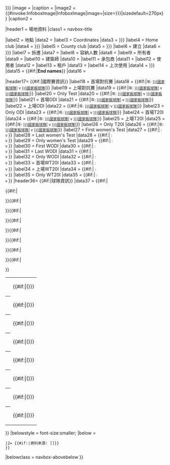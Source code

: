 {{Infobox
|title        = {{{ground_name<includeonly>|{{{ground|{{PAGENAME}}}}}</includeonly>}}}
|image      = {{{logo_image|}}}
|caption    = {{{logo_caption|}}}
|image2        = {{#invoke:InfoboxImage|InfoboxImage|image={{{image|}}}|size={{{imagesize|{{{image_size|}}}}}}|sizedefault=270px}}
|caption2      = {{{caption|}}}

|header1 = 場地資料
|class1  = navbox-title

|label2  = 地點
|data2   = {{{location|}}}
|label3  = Coordinates
|data3   = {{{coordinates|{{{coord|}}} }}}
|label4  = Home club
|data4   = {{{home_club|{{{home club|}}}}}}
|label5  = County club
|data5   = {{{county_club|{{{county club|}}}}}}
|label6  = 建立
|data6   = {{{establishment|{{{established|}}}}}}
|label7  = 拆遷
|data7  = {{{demolished|}}}
|label8  = 容納人數
|data8   = {{{seating_capacity|}}}
|label9  = 所有者
|data9   = {{{owner|}}}
|label10 = 建築師
|data10  = {{{architect|}}}
|label11 = 承包商
|data11  = {{{contractor|}}}
|label12 = 使用者
|data12  = {{{operator|}}}
|label13 = 租戶
|data13  = {{{tenants|}}}
|label14 = 上次使用
|data14  = {{{last_used|{{{last used|}}}}}}
|data15  = {{#if:{{{end1|}}}{{{end2|}}}|'''End names'''}}
|data16  = {{br separated entries|1={{{end1|}}}|2={{{end2|}}}}}

|header17= {{#if:{{{international|}}}|國際賽資訊}}
|label18 = 首場對抗賽
|data18  = {{#if:{{{firsttestdate|}}}|<small>{{{firsttestyear|}}}年{{{firsttestdate|}}}: [[{{{firsttesthome|}}}國家板球隊|{{{firsttesthome|}}}]] v [[{{{firsttestaway|}}}國家板球隊|{{{firsttestaway|}}}]]</small>}}
|label19 = 上場對抗賽
|data19  = {{#if:{{{lasttestdate|}}}|<small>{{{lasttestyear|}}}年{{{lasttestdate|}}}: [[{{{lasttesthome|}}}國家板球隊|{{{lasttesthome|}}}]] v [[{{{lasttestaway|}}}國家板球隊|{{{lasttestaway|}}}]]</small>}}
|label20 = Only Test
|data20  = {{#if:{{{onlytestdate|}}}|<small>{{{onlytestyear|}}}年{{{onlytestdate|}}}: [[{{{onlytesthome|}}}國家板球隊|{{{onlytesthome|}}}]] v [[{{{onlytestaway|}}}國家板球隊|{{{onlytestaway|}}}]]</small>}}
|label21 = 首場ODI
|data21  = {{#if:{{{firstodidate|}}}|<small>{{{firstodiyear|}}}年{{{firstodidate|}}}: [[{{{firstodihome|}}}國家板球隊|{{{firstodihome|}}}]] v [[{{{firstodiaway|}}}國家板球隊|{{{firstodiaway|}}}]]</small>}}
|label22 = 上場ODI
|data22  = {{#if:{{{lastodidate|}}}|<small>{{{lastodiyear|}}}年{{{lastodidate|}}}: [[{{{lastodihome|}}}國家板球隊|{{{lastodihome|}}}]] v [[{{{lastodiaway|}}}國家板球隊|{{{lastodiaway|}}}]]</small>}}
|label23 = Only ODI
|data23  = {{#if:{{{onlyodidate|}}}|<small>{{{onlyodiyear|}}}年{{{onlyodidate|}}}: [[{{{onlyodihome|}}}國家板球隊|{{{onlyodihome|}}}]] v [[{{{onlyodiaway|}}}國家板球隊|{{{onlyodiaway|}}}]]</small>}}
|label24 = 首場T20I
|data24  = {{#if:{{{firstt20idate|}}}|<small>{{{firstt20iyear|}}}年{{{firstt20idate|}}}: [[{{{firstt20ihome|}}}國家板球隊|{{{firstt20ihome|}}}]] v [[{{{firstt20iaway|}}}國家板球隊|{{{firstt20iaway|}}}]]</small>}}
|label25 = 上場T20I
|data25  = {{#if:{{{lastt20idate|}}}|<small>{{{lastt20iyear|}}}年{{{lastt20idate|}}}: [[{{{lastt20ihome|}}}國家板球隊|{{{lastt20ihome|}}}]] v [[{{{lastt20iaway|}}}國家板球隊|{{{lastt20iaway|}}}]]</small>}}
|label26 = Only T20I
|data26  = {{#if:{{{onlyt20idate|}}}|<small>{{{onlyt20iyear|}}}年{{{onlyt20idate|}}}: [[{{{onlyt20ihome|}}}國家板球隊|{{{onlyt20ihome|}}}]] v [[{{{onlyt20iaway|}}}國家板球隊|{{{onlyt20iaway|}}}]]</small>}}
|label27 = First women's Test
|data27  = {{#if:{{{firstwtestdate|}}}|<small>{{{firstwtestdate|}}} {{{firstwtestyear|}}}:<br>{{crw|{{{firstwtesthome|}}}|{{{firstwtesthomevar|}}}}} v {{crw|{{{firstwtestaway|}}}|{{{firstwtestawayvar|}}}}}</small>}}
|label28 = Last women's Test
|data28  = {{#if:{{{lastwtestdate|}}}|<small>{{{lastwtestdate|}}} {{{lastwtestyear|}}}:<br>{{crw|{{{lastwtesthome|}}}|{{{lastwtesthomevar|}}}}} v {{crw|{{{lastwtestaway|}}}|{{{lastwtestawayvar|}}}}}</small>}}
|label29 = Only women's Test
|data29  = {{#if:{{{onlywtestdate|}}}|<small>{{{onlywtestdate|}}} {{{onlywtestyear|}}}:<br>{{crw|{{{onlywtesthome|}}}|{{{onlywtesthomevar|}}}}} v {{crw|{{{onlywtestaway|}}}|{{{onlywtestawayvar|}}}}}</small>}}
|label30 = First WODI
|data30  = {{#if:{{{firstwodidate|}}}|<small>{{{firstwodidate|}}} {{{firstwodiyear|}}}:<br>{{crw|{{{firstwodihome|}}}|{{{firstwodihomevar|}}}}} v {{crw|{{{firstwodiaway|}}}|{{{firstwodiawayvar|}}}}}</small>}}
|label31 = Last WODI
|data31  = {{#if:{{{lastwodidate|}}}|<small>{{{lastwodidate|}}} {{{lastwodiyear|}}}:<br>{{crw|{{{lastwodihome|}}}|{{{lastwodihomevar|}}}}} v {{crw|{{{lastwodiaway|}}}|{{{lastwodiawayvar|}}}}}</small>}}
|label32 = Only WODI
|data32  = {{#if:{{{onlywodidate|}}}|<small>{{{onlywodidate|}}} {{{onlywodiyear|}}}:<br>{{crw|{{{onlywodihome|}}}|{{{onlywodihomevar|}}}}} v {{crw|{{{onlywodiaway|}}}|{{{onlywodiawayvar|}}}}}</small>}}
|label33 = 首場WT20I
|data33  = {{#if:{{{firstwt20idate|}}}|<small>{{{firstwt20idate|}}} {{{firstwt20iyear|}}}:<br>{{crw|{{{firstwt20ihome|}}}|{{{firstwt20ihomevar|}}}}} v {{crw|{{{firstwt20iaway|}}}|{{{firstwt20iawayvar|}}}}}</small>}}
|label34 = 上場WT20I
|data34  = {{#if:{{{lastwt20idate|}}}|<small>{{{lastwt20idate|}}} {{{lastwt20iyear|}}}:<br>{{crw|{{{lastwt20ihome|}}}|{{{lastwt20ihomevar|}}}}} v {{crw|{{{lastwt20iaway|}}}|{{{lastwt20iawayvar|}}}}}</small>}}
|label35 = Only WT20I
|data35  = {{#if:{{{onlywt20idate|}}}|<small>{{{onlywt20idate|}}} {{{onlywt20iyear|}}}:<br>{{crw|{{{onlywt20ihome|}}}|{{{onlywt20ihomevar|}}}}} v {{crw|{{{onlywt20iaway|}}}|{{{onlywt20iawayvar|}}}}}</small>}}
|header36= {{#if:{{{club1|}}}|球隊資訊}}
|data37  = {{#if:{{{club1|}}}|<table style="width:100%">
{{#if:{{{club1|}}}|<tr><th style="font-weight:normal;text-align:left">{{{club1}}}</th>
<td style="text-align:right">{{#if:{{{year1|}}}|({{{year1|}}})}}</td></tr>
}}{{#if:{{{club2|}}}|<tr><th style="font-weight:normal;text-align:left">{{{club2}}}</th>
<td style="text-align:right">{{#if:{{{year2|}}}|({{{year2|}}})}}</td></tr>
}}{{#if:{{{club3|}}}|<tr><th style="font-weight:normal;text-align:left">{{{club3}}}</th>
<td style="text-align:right">{{#if:{{{year3|}}}|({{{year3|}}})}}</td></tr>
}}{{#if:{{{club4|}}}|<tr><th style="font-weight:normal;text-align:left">{{{club4}}}</th>
<td style="text-align:right">{{#if:{{{year4|}}}|({{{year4|}}})}}</td></tr>
}}{{#if:{{{club5|}}}|<tr><th style="font-weight:normal;text-align:left">{{{club5}}}</th>
<td style="text-align:right">{{#if:{{{year5|}}}|({{{year5|}}})}}</td></tr>
}}{{#if:{{{club6|}}}|<tr><th style="font-weight:normal;text-align:left">{{{club6}}}</th>
<td style="text-align:right">{{#if:{{{year6|}}}|({{{year6|}}})}}</td></tr>
}}{{#if:{{{club7|}}}|<tr><th style="font-weight:normal;text-align:left">{{{club7}}}</th>
<td style="text-align:right">{{#if:{{{year7|}}}|({{{year7|}}})}}</td></tr>
}}{{#if:{{{club8|}}}|<tr><th style="font-weight:normal;text-align:left">{{{club8}}}</th>
<td style="text-align:right">{{#if:{{{year8|}}}|({{{year8|}}})}}</td></tr>
}}</table>}}
|belowstyle = font-size:smaller;
|below = {{br separated entries
 |1= {{#if:{{{year|}}年{{{date|}}}}|截至{{{year|}}}年{{{date|}}}}}
 |2= {{#if:{{{source|}}}|資料來源: [{{{source}}}]}}
 }}
|belowclass = navbox-abovebelow
}}<noinclude>{{template doc}}</noinclude>